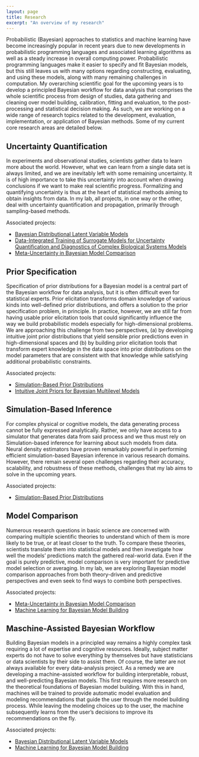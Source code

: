 ```yaml
---
layout: page
title: Research
excerpt: "An overview of my research"
---
```


<!-- TODO: add some nice pictures -->

Probabilistic (Bayesian) approaches to statistics and machine learning have become increasingly popular in recent years due to new developments in probabilistic programming languages and associated learning algorithms as well as a steady increase in overall computing power. Probabilistic programming languages make it easier to specify and fit Bayesian models, but this still leaves us with many options regarding constructing, evaluating, and using these models, along with many remaining challenges in computation. My overarching scientific goal for the upcoming years is to develop a principled Bayesian workflow for data analysis that comprises the whole scientific process from design of studies, data gathering and cleaning over model building, calibration, fitting and evaluation, to the post-processing and statistical decision making. As such, we are working on a wide range of research topics related to the development, evaluation, implementation, or application of Bayesian methods. Some of my current core research areas are detailed below.


## Uncertainty Quantification {#uncertainty-quantification}

In experiments and observational studies, scientists gather data to learn more about the world. However, what we can learn from a single data set is always limited, and we are inevitably left with some remaining uncertainty. It is of high importance to take this uncertainty into account when drawing conclusions if we want to make real scientific progress. Formalizing and quantifying uncertainty is thus at the heart of statistical methods aiming to obtain insights from data. In my lab, all projects, in one way or the other, deal with uncertainty quantification and propagation, primarily through sampling-based methods.

Associated projects:

<!-- - [Amortized Bayesian Inference for Multilevel Models](../projects#amortized-mlms) -->
- [Bayesian Distributional Latent Variable Models](../projects#bdlvms)
- [Data-Integrated Training of Surrogate Models for Uncertainty Quantification and Diagnostics of Complex Biological Systems Models](../projects#bio-surrogate-models)
- [Meta-Uncertainty in Bayesian Model Comparison](../projects#mu-bmb)


## Prior Specification {#prior-specification}

Specification of prior distributions for a Bayesian model is a central part of the Bayesian workflow for data analysis, but it is often difficult even for statistical experts. Prior elicitation transforms domain knowledge of various kinds into well-defined prior distributions, and offers a solution to the prior specification problem, in principle. In practice, however, we are still far from having usable prior elicitation tools that could significantly influence the way we build probabilistic models especially for high-dimensional problems. We are approaching this challenge from two perspectives, (a) by developing intuitive joint prior distributions that yield sensible prior predictions even in high-dimensional spaces and (b) by building prior elicitation tools that transform expert knowledge in the data space into prior distributions on the model parameters that are consistent with that knowledge while satisfying additional probabilistic constraints.

Associated projects:

- [Simulation-Based Prior Distributions](../projects#sbpriors)
- [Intuitive Joint Priors for Bayesian Multilevel Models](../projects#joint-priors-mlms)

## Simulation-Based Inference {#sbi}

For complex physical or cognitive models, the data generating process cannot be fully expressed analytically. Rather, we only have access to a simulator that generates data from said process and we thus must rely on Simulation-based inference for learning about such models from data. Neural density estimators have proven remarkably powerful in performing efficient simulation-based Bayesian inference in various research domains. However, there remain several open challenges regarding their accuracy, scalability, and robustness of these methods, challenges that my lab aims to solve in the upcoming years.

Associated projects:

<!-- - [Amortized Bayesian Inference for Multilevel Models](../projects#amortized-mlms) -->
- [Simulation-Based Prior Distributions](../projects#sbpriors)

## Model Comparison {#model-comparison}

Numerous research questions in basic science are concerned with comparing multiple scientific theories to understand which of them is more likely to be true, or at least closer to the truth. To compare these theories, scientists translate them into statistical models and then investigate how well the models' predictions match the gathered real-world data. Even if the goal is purely predictive, model comparison is very important for predictive model selection or averaging. In my lab, we are exploring Bayesian model comparison approaches from both theory-driven and predictive perspectives and even seek to find ways to combine both perspectives.

Associated projects:

- [Meta-Uncertainty in Bayesian Model Comparison](../projects#mu-bmb)
- [Machine Learning for Bayesian Model Building](../projects#ml4bmb)

## Maschine-Assisted Bayesian Workflow {#machine-workflow}

Building Bayesian models in a principled way remains a highly complex task requiring a lot of expertise and cognitive resources. Ideally, subject matter experts do not have to solve everything by themselves but have statisticians or data scientists by their side to assist them. Of course, the latter are not always available for every data-analysis project. As a remedy we are developing a machine-assisted workflow for building interpretable, robust, and well-predicting Bayesian models. This first requires more research on the theoretical foundations of Bayesian model building. With this in hand, machines will be trained to provide automatic model evaluation and modeling recommendations that guide the user through the model building process. While leaving the modeling choices up to the user, the machine subsequently learns from the user's decisions to improve its recommendations on the fly.

Associated projects:

- [Bayesian Distributional Latent Variable Models](../projects#bdlvms)
- [Machine Learning for Bayesian Model Building](../projects#ml4bmb)
